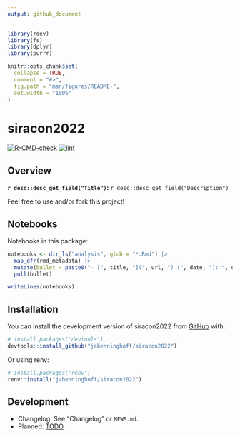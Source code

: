 ```yaml
---
output: github_document
---
```


<!-- README.md is generated from README.Rmd. Please edit that file -->

```r
library(rdev)
library(fs)
library(dplyr)
library(purrr)

knitr::opts_chunk$set(
  collapse = TRUE,
  comment = "#>",
  fig.path = "man/figures/README-",
  out.width = "100%"
)
```

# siracon2022

<!-- badges: start -->
[![R-CMD-check](https://github.com/jabenninghoff/siracon2022/workflows/R-CMD-check/badge.svg)](https://github.com/jabenninghoff/siracon2022/actions)
[![lint](https://github.com/jabenninghoff/siracon2022/workflows/lint/badge.svg)](https://github.com/jabenninghoff/siracon2022/actions)
<!-- badges: end -->

## Overview

**`r desc::desc_get_field("Title")`:** `r desc::desc_get_field("Description")`

Feel free to use and/or fork this project!

## Notebooks

Notebooks in this package:

```r
notebooks <- dir_ls("analysis", glob = "*.Rmd") |>
  map_dfr(rmd_metadata) |>
  mutate(bullet = paste0("- [", title, "](", url, ") (", date, "): ", description)) |>
  pull(bullet)

writeLines(notebooks)
```

## Installation

You can install the development version of siracon2022 from [GitHub](https://github.com/) with:

``` r
# install.packages("devtools")
devtools::install_github("jabenninghoff/siracon2022")
```

Or using renv:

``` r
# install.packages("renv")
renv::install("jabenninghoff/siracon2022")
```

## Development

- Changelog: See "Changelog" or `NEWS.md`.
- Planned: [TODO](TODO.md)
